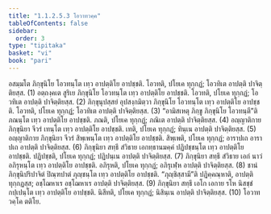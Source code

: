 ```yaml
---
title: "1.1.2.5.3 โอวาทวคฺค"
tableOfContents: false
sidebar:
  order: 3
type: "tipitaka"
basket: "vi"
book: "pari"
---
```



<DynamicBreadcrumb />

<Division number="167" book="pari">

<Paragraph number="407" book="pari">
อสมฺมโต ภิกฺขุนิโย โอวทนฺโต เทฺว อาปตฺติโย อาปชฺชติ. โอวทติ, ปโยเค ทุกฺกฏํ; โอวทิเต อาปตฺติ ปาจิตฺติยสฺส. (1)
</Paragraph>

<Paragraph number="408" book="pari">
อตฺถงฺคเต สูริเย ภิกฺขุนิโย โอวทนฺโต เทฺว อาปตฺติโย อาปชฺชติ. โอวทติ, ปโยเค ทุกฺกฏํ; โอวทิเต อาปตฺติ ปาจิตฺติยสฺส. (2)
</Paragraph>

<Paragraph number="409" book="pari">
ภิกฺขุนุปสฺสยํ อุปสงฺกมิตฺวา ภิกฺขุนิโย โอวทนฺโต เทฺว อาปตฺติโย อาปชฺชติ. โอวทติ, ปโยเค ทุกฺกฏํ; โอวทิเต อาปตฺติ ปาจิตฺติยสฺส. (3)
</Paragraph>

<Paragraph number="410" book="pari">
“อามิสเหตุ ภิกฺขู ภิกฺขุนิโย โอวทนฺตี”ติ ภณนฺโต เทฺว อาปตฺติโย อาปชฺชติ. ภณติ, ปโยเค ทุกฺกฏํ; ภณิเต อาปตฺติ ปาจิตฺติยสฺส. (4)
</Paragraph>

<Paragraph number="411" book="pari">
อญฺญาติกาย ภิกฺขุนิยา จีวรํ เทนฺโต เทฺว อาปตฺติโย อาปชฺชติ. เทติ, ปโยเค ทุกฺกฏํ; ทินฺเน อาปตฺติ ปาจิตฺติยสฺส. (5)
</Paragraph>

<Paragraph number="412" book="pari">
อญฺญาติกาย ภิกฺขุนิยา จีวรํ สิพฺเพนฺโต เทฺว อาปตฺติโย อาปชฺชติ. สิพฺเพติ, ปโยเค ทุกฺกฏํ; อาราปเถ อาราปเถ อาปตฺติ ปาจิตฺติยสฺส. (6)
</Paragraph>

<Paragraph number="413" book="pari">
ภิกฺขุนิยา สทฺธึ สํวิธาย เอกทฺธานมคฺคํ ปฏิปชฺชนฺโต เทฺว อาปตฺติโย อาปชฺชติ. ปฏิปชฺชติ, ปโยเค ทุกฺกฏํ; ปฏิปนฺเน อาปตฺติ ปาจิตฺติยสฺส. (7)
</Paragraph>

<Paragraph number="414" book="pari">
ภิกฺขุนิยา สทฺธึ สํวิธาย เอกํ นาวํ อภิรุหนฺโต เทฺว อาปตฺติโย อาปชฺชติ. อภิรุหติ, ปโยเค ทุกฺกฏํ; อภิรุเฬฺห อาปตฺติ ปาจิตฺติยสฺส. (8)
</Paragraph>

<Paragraph number="415" book="pari">
ชานํ ภิกฺขุนิปริปาจิตํ ปิณฺฑปาตํ ภุญฺชนฺโต เทฺว อาปตฺติโย อาปชฺชติ. “ภุญฺชิสฺสามี”ติ ปฏิคฺคณฺหาติ, อาปตฺติ ทุกฺกฏสฺส; อชฺโฌหาเร อชฺโฌหาเร อาปตฺติ ปาจิตฺติยสฺส. (9)
</Paragraph>

<Paragraph number="416" book="pari">
ภิกฺขุนิยา สทฺธึ เอโก เอกาย รโห นิสชฺชํ กปฺเปนฺโต เทฺว อาปตฺติโย อาปชฺชติ. นิสีทติ, ปโยเค ทุกฺกฏํ; นิสินฺเน อาปตฺติ ปาจิตฺติยสฺส. (10)

</Paragraph>
</Division>

<Paragraph number="417" type="center" book="pari">
โอวาทวคฺโค ตติโย.
</Paragraph>